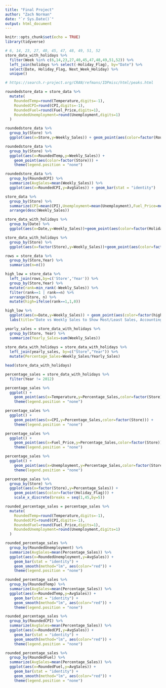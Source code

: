 ```yaml
---
title: "Final Project"
author: "Zach Norman"
date: "`r Sys.Date()`"
output: html_document
---
```


```r
knitr::opts_chunk$set(echo = TRUE)
library(tidyverse)
```

```r
# 6, 14, 23, 27, 40, 45, 47, 48, 49, 51, 52
store_data_with_holidays %>% 
  filter(Week %in% c(6,14,23,27,40,45,47,48,49,51,52)) %>% 
  left_join(holidays %>% select(-Holiday_Flag), by="Date") %>% 
  select(Date, Holiday_Flag, Next_Week_Holiday) %>% 
  unique()

# https://search.r-project.org/CRAN/refmans/IDPmisc/html/peaks.html
```

```r
roundedstore_data = store_data %>% 
  mutate(
    RoundedTemp=round(Temperature,digits=-1),
    RoundedCPI=round(CPI,digits=-1),
    RoundedFuel=round(Fuel_Price,digits=1),
    RoundedUnemployment=round(Unemployment,digits=1)
  )

roundedstore_data %>%
  group_by(Store) %>% 
  ggplot(aes(x=Store,y=Weekly_Sales)) + geom_point(aes(color=factor(RoundedTemp)))

roundedstore_data %>%
  group_by(Store) %>% 
  ggplot(aes(x=RoundedTemp,y=Weekly_Sales)) + 
    geom_point(aes(color=factor(Store))) +
    theme(legend.position = "none")
```

```r
roundedstore_data %>%
  group_by(RoundedCPI) %>% 
  summarize(AvgSales=mean(Weekly_Sales)) %>% 
  ggplot(aes(x=RoundedCPI,y=AvgSales)) + geom_bar(stat = "identity")
```



```r
store_data %>% 
  group_by(Store) %>% 
  summarize(CPI=mean(CPI),Unemployment=mean(Unemployment),Fuel_Price=mean(Fuel_Price),Weekly_Sales=mean(Weekly_Sales)) %>% 
  arrange(desc(Weekly_Sales))
```

```r
store_data_with_holidays %>% 
  group_by(Date) %>% 
  ggplot(aes(x=Date,y=Weekly_Sales))+geom_point(aes(color=factor(Holiday_Flag)))

store_data_with_holidays %>% 
  group_by(Store) %>% 
  ggplot(aes(x=factor(Store),y=Weekly_Sales))+geom_point(aes(color=factor(Holiday_Flag)))
```

```r
rows = store_data %>% 
  group_by(Store,Year) %>% 
  summarize(n=n())

high_low = store_data %>% 
  left_join(rows,by=c('Store','Year')) %>% 
  group_by(Store,Year) %>% 
  mutate(rank=min_rank(-Weekly_Sales)) %>% 
  filter(rank==1 | rank==n) %>% 
  arrange(Store, n) %>% 
  mutate(high=ifelse(rank==1,1,0))

high_low %>% 
  ggplot(aes(x=Date,y=Weekly_Sales)) + geom_point(aes(color=factor(high), shape=factor(Holiday_Flag))) +
  labs(title="Date vs Weekly Sales to Show Most/Least Sales, Accounting for Holidays")
```

```r
yearly_sales = store_data_with_holidays %>% 
  group_by(Store, Year) %>% 
  summarize(Yearly_Sales=sum(Weekly_Sales))
  
store_data_with_holidays = store_data_with_holidays %>% 
  left_join(yearly_sales, by=c("Store","Year")) %>% 
  mutate(Percentage_Sales=Weekly_Sales/Yearly_Sales)

head(store_data_with_holidays)
```

```r
percentage_sales = store_data_with_holidays %>% 
  filter(Year != 2012)

percentage_sales %>% 
  ggplot() +
    geom_point(aes(x=Temperature,y=Percentage_Sales,color=factor(Store))) +
    theme(legend.position = "none")

percentage_sales %>% 
  ggplot() +
    geom_point(aes(x=CPI,y=Percentage_Sales,color=factor(Store))) +
    theme(legend.position = "none")

percentage_sales %>% 
  ggplot() +
    geom_point(aes(x=Fuel_Price,y=Percentage_Sales,color=factor(Store))) +
    theme(legend.position = "none")

percentage_sales %>% 
  ggplot() +
    geom_point(aes(x=Unemployment,y=Percentage_Sales,color=factor(Store))) +
    theme(legend.position = "none")

percentage_sales %>% 
  group_by(Store) %>% 
  ggplot(aes(x=factor(Store),y=Percentage_Sales)) +
    geom_point(aes(color=factor(Holiday_Flag))) +
    scale_x_discrete(breaks = seq(1,45,by=5))
```

```r
rounded_percentage_sales = percentage_sales %>% 
  mutate(
    RoundedTemp=round(Temperature,digits=-1),
    RoundedCPI=round(CPI,digits=-1),
    RoundedFuel=round(Fuel_Price,digits=1),
    RoundedUnemployment=round(Unemployment,digits=1)
  )

rounded_percentage_sales %>%
  group_by(RoundedUnemployment) %>% 
  summarize(AvgSales=mean(Percentage_Sales)) %>% 
  ggplot(aes(x=RoundedUnemployment,y=AvgSales)) + 
    geom_bar(stat = "identity") + 
    geom_smooth(method="lm", aes(color="red")) +
    theme(legend.position = "none")

rounded_percentage_sales %>%
  group_by(RoundedTemp) %>% 
  summarize(AvgSales=mean(Percentage_Sales)) %>% 
  ggplot(aes(x=RoundedTemp,y=AvgSales)) + 
    geom_bar(stat = "identity") + 
    geom_smooth(method="lm", aes(color="red")) +
    theme(legend.position = "none")

rounded_percentage_sales %>%
  group_by(RoundedCPI) %>% 
  summarize(AvgSales=mean(Percentage_Sales)) %>% 
  ggplot(aes(x=RoundedCPI,y=AvgSales)) + 
    geom_bar(stat = "identity") + 
    geom_smooth(method="lm", aes(color="red")) +
    theme(legend.position = "none")

rounded_percentage_sales %>%
  group_by(RoundedFuel) %>% 
  summarize(AvgSales=mean(Percentage_Sales)) %>% 
  ggplot(aes(x=RoundedFuel,y=AvgSales)) + 
    geom_bar(stat = "identity") + 
    geom_smooth(method="lm", aes(color="red")) +
    theme(legend.position = "none")
```


